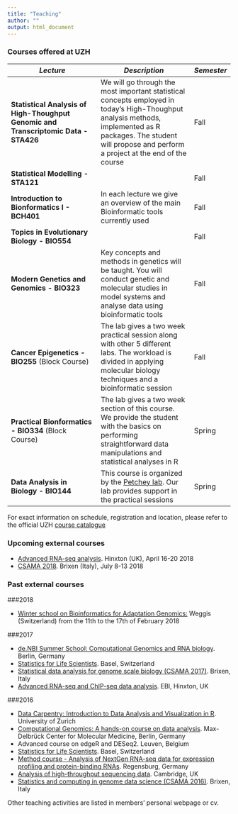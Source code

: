 ```yaml
---
title: "Teaching"
author: ""
output: html_document
---
```


### **Courses offered at UZH**

*Lecture*      | *Description*               | *Semester*
-------------------------------|--------------------------------|--------
**Statistical Analysis of High-Thoughput Genomic and Transcriptomic Data - STA426** | We will go through the most important statistical concepts employed in today's High-Thoughput analysis methods, implemented as R packages. The student will propose and perform a project at the end of the course | Fall 
**Statistical Modelling - STA121** | | Fall
**Introduction to Bionformatics I - BCH401 ** | In each lecture we give an overview of the main Bioinformatic tools currently used  | Fall
**Topics in Evolutionary Biology - BIO554 ** | | Fall
**Modern Genetics and Genomics - BIO323 ** | Key concepts and methods in genetics will be taught. You will conduct genetic and molecular studies in model systems and analyse data using bioinformatic tools | Fall
**Cancer Epigenetics - BIO255** (Block Course) | The lab gives a two week practical session along with other 5 different labs. The workload is divided in applying molecular biology techniques and a bioinformatic session | Fall
**Practical Bionformatics - BIO334** (Block Course) | The lab gives a two week section of this course. We provide the student with the basics on performing straightforward data manipulations and statistical analyses in R | Spring
**Data Analysis in Biology - BIO144** | This course is organized by the [Petchey lab](https://www.ieu.uzh.ch/en/staff/member/petchey_owen.html). Our lab provides support in the practical sessions | Spring

For exact information on schedule, registration and location, please refer to the official UZH [course catalogue](https://studentservices.uzh.ch/uzh/anonym/vvz/index.html?sap-language=EN&sap-ui-language=EN)


### **Upcoming external courses**

* [Advanced RNA-seq analysis](https://www.ebi.ac.uk/training/events/2018/advanced-rna-seq-analysis). Hinxton (UK), April 16-20 2018
* [CSAMA 2018](http://www-huber.embl.de/csama2018/). Brixen (Italy), July 8-13 2018

### **Past external courses** 

###2018

* [Winter school on Bioinformatics for Adaptation Genomics:](http://www.adaptation.ethz.ch/education/bag-winter-school-2018.html) Weggis (Switzerland) from the 11th to the 17th of February 2018

###2017

* [de.NBI Summer School: Computational Genomics and RNA biology](https://www.denbi.de/22-training-cat/training-courses/278-de-nbi-summer-school-computational-genomics-and-rna-biology). Berlin, Germany
* [Statistics for Life Scientists](https://www.sib.swiss/training/course/stats-basel2017). Basel, Switzerland
* [Statistical data analysis for genome scale biology (CSAMA 2017)](http://www.huber.embl.de/csama2017/#home). Brixen, Italy
* [Advanced RNA-seq and ChIP-seq data analysis](http://www.ebi.ac.uk/training/events/2017/advanced-rna-seq-and-chip-seq-data-analysis-1). EBI, Hinxton, UK

###2016

* [Data Carpentry: Introduction to Data Analysis and Visualization in R](https://markrobinsonuzh.github.io/2016-07-18-zurich/). University of Zurich
* [Computational Genomics: A hands-on course on data analysis](http://compgen2016.mdc-berlin.de/). Max-Delbrück Center for Molecular Medicine, Berlin, Germany 
* Advanced course on edgeR and DESeq2. Leuven, Belgium
* [Statistics for Life Scientists](http://edu.isb-sib.ch/course/view.php?id=269). Basel, Switzerland
* [Method course - Analysis of NextGen RNA-seq data for expression profiling and protein-binding RNAs](http://www.uni-regensburg.de/medicine/statistical-bioinformatics/method-course-oct-16/program/index.html). Regensburg, Germany
* [Analysis of high-throughput sequencing data](http://events.embo.org/16-htp-seq/). Cambridge, UK
* [Statistics and computing in genome data science (CSAMA 2016)](http://www.huber.embl.de/csama2016/about/). Brixen, Italy

Other teaching activities are listed in members' personal webpage or cv.